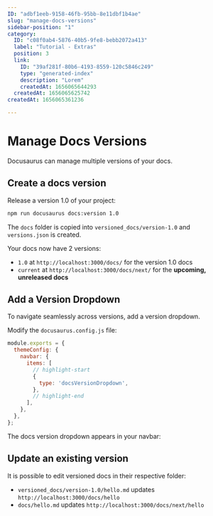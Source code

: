 ```yaml
---
ID: "adbf1eeb-9158-46fb-95bb-8e11dbf1b4ae"
slug: "manage-docs-versions"
sidebar-position: "1"
category:
  ID: "c08f0ab4-5876-40b5-9fe8-bebb2072a413"
  label: "Tutorial - Extras"
  position: 3
  link:
    ID: "39af281f-80b6-4193-8559-120c5846c249"
    type: "generated-index"
    description: "Lorem"
    createdAt: 1656065644293
  createdAt: 1656065625742
createdAt: 1656065361236

---
```

# Manage Docs Versions

Docusaurus can manage multiple versions of your docs.

## Create a docs version

Release a version 1.0 of your project:

```bash
npm run docusaurus docs:version 1.0
```

The `docs` folder is copied into `versioned_docs/version-1.0` and `versions.json` is created.

Your docs now have 2 versions:

- `1.0` at `http://localhost:3000/docs/` for the version 1.0 docs
- `current` at `http://localhost:3000/docs/next/` for the **upcoming, unreleased docs**

## Add a Version Dropdown

To navigate seamlessly across versions, add a version dropdown.

Modify the `docusaurus.config.js` file:

```js title="docusaurus.config.js"
module.exports = {
  themeConfig: {
    navbar: {
      items: [
        // highlight-start
        {
          type: 'docsVersionDropdown',
        },
        // highlight-end
      ],
    },
  },
};
```

The docs version dropdown appears in your navbar:



## Update an existing version

It is possible to edit versioned docs in their respective folder:

- `versioned_docs/version-1.0/hello.md` updates `http://localhost:3000/docs/hello`
- `docs/hello.md` updates `http://localhost:3000/docs/next/hello`
